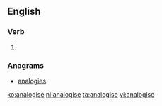 ==English==

===Verb===
{{en-verb|analogis|ing}}

# {{alternative spelling of|analogize}}

===Anagrams===
* [[analogies#English|analogies]]

[[ko:analogise]]
[[nl:analogise]]
[[ta:analogise]]
[[vi:analogise]]